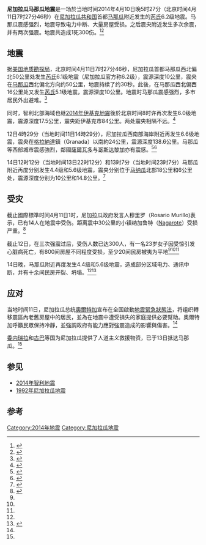 {{Link style|time=2015-12-13T12:12:57+00:00}}
{{noteTA
|T=zh-hans:2014年尼加拉瓜马那瓜地震;zh-hant:2014年尼加拉瓜馬納瓜地震
|1=zh-cn:马那瓜;zh-hk:馬納瓜;zh-tw:馬納瓜
|2=zh-cn:哥斯达黎加;zh-hk:哥斯達黎加;zh-tw:哥斯大黎加
|G1=Earthquake
}}
{{UTC+8}}
{{地震
|标题 = 2014年尼加拉瓜马那瓜地震
|震中图 = 
|日期 = 当地时间（[[UTC-6|UTC-6]]）2014年4月10日17时27分（北京时间4月11日7時27分）
|地图 = 
|规模 = 6.2[[面波震级|M<sub>s</sub>]]／6.2[[矩震级|M<sub>w</sub>]]
|深度 = 10千米
|震中 = {{coord|12|8|11.76|N|86|11|5.04|W|display=inline,title}}
|受影响地区 = {{Flag|Nicaragua}} [[马那瓜|马那瓜]]<br>萨尔瓦多、哥斯达黎加
|伤亡人数=1死300伤
}}

'''尼加拉瓜马那瓜地震'''是一场於当地时间2014年4月10日晚5时27分（北京时间4月11日7时27分46秒）在[[尼加拉瓜共和国|尼加拉瓜共和国]]首都[[马那瓜|马那瓜]]附近发生的[[芮氏|芮氏]]6.2级地震。马那瓜震感强烈，地震导致电力中断、大量房屋受损。之后震央附近发生多次余震，并有两次强震。地震共造成1死300伤。<ref>{{Cite web |url=http://news.xinhuanet.com/world/2014-04/11/c_1110193296.htm |title=尼加拉瓜首都附近发生6.4级地震 |accessdate=2014-04-11 |archive-date=2014-04-14 |archive-url=https://web.archive.org/web/20140414053944/http://news.xinhuanet.com/world/2014-04/11/c_1110193296.htm |dead-url=no }}</ref><ref>{{Cite web |url=http://finance.ifeng.com/a/20140411/12097338_0.shtml |title=尼加拉瓜6.1级地震已有14人受伤 多间房屋受损 |accessdate=2014-04-11 |archive-date=2014-04-13 |archive-url=https://web.archive.org/web/20140413125256/http://finance.ifeng.com/a/20140411/12097338_0.shtml |dead-url=no }}</ref>

==地震==
据[[美国地质勘探局|美国地质勘探局]]，北京时间4月11日7时27分46秒，尼加拉瓜首都马那瓜西北偏北50公里处发生[[芮氏|芮氏]]6.1级地震（尼加拉瓜官方称6.2级），震源深度10公里，震央在[[马那瓜|马那瓜]]西北偏北方向约50公里，地震持续了约30秒。此後，在马那瓜西北偏西16公里处又发生[[芮氏|芮氏]]5.1级地震，震源深度10公里。地震时马那瓜震感强烈，多市居民外出避难。<ref>{{Cite web |url=http://news.etnet.com.cn/category-global-finance/240411233.htm |title=《国际要闻》尼加拉瓜首都附近先后发生６﹒１级和５﹒１级地震 |accessdate=2014-04-11 |archive-date=2014-04-13 |archive-url=https://web.archive.org/web/20140413124220/http://news.etnet.com.cn/category-global-finance/240411233.htm |dead-url=yes }}</ref>

同时，智利北部海域也继[[2014年智利地震|2014年伊基克地震]]後於北京时间8时许再次发生6.0级地震，震源深度17.5公里，震央距伊基克市84公里。两处震央相隔不远。<ref>{{Cite web |url=http://money.163.com/14/0411/08/9PHORADA00254TI5.html |title=智利北部海域发生6.0级地震 震源深度17.5公里 |access-date=2014-04-11 |archive-url=https://web.archive.org/web/20140413130503/http://money.163.com/14/0411/08/9PHORADA00254TI5.html |archive-date=2014-04-13 |dead-url=yes }}</ref>

12日4時29分（当地时间11日14時29分），尼加拉瓜西南部海岸附近再发生6.6级地震，震央在[[格拉納達|格拉納達]]鎮（Granada）以南約24公里，震源深度138.6公里。马那瓜等西部城市震感強烈，鄰國[[薩爾瓦多|薩爾瓦多]]与[[哥斯达黎加|哥斯达黎加]]亦有震感。<ref name="中央社">{{Cite web |url=http://www.cna.com.tw/news/firstnews/201404120016-1.aspx |title=尼加拉瓜再傳強震 規模6.6.台湾中央社 |accessdate=2014-04-12 |archive-date=2014-04-13 |archive-url=https://web.archive.org/web/20140413095232/http://www.cna.com.tw/news/firstnews/201404120016-1.aspx |dead-url=no }}</ref><ref name="apple">{{Cite web |url=http://www.appledaily.com.tw/realtimenews/article/international/20140412/377845/%E5%B0%BC%E5%8A%A0%E6%8B%89%E7%93%9C%E5%8F%88%E9%9C%87%E3%80%80%E8%8A%AE%E6%B0%8F%E8%A6%8F%E6%A8%A16.6 |title=尼加拉瓜又震 芮氏規模6.6.台湾苹果日报 |accessdate=2014-04-12 |archive-date=2014-04-13 |archive-url=https://web.archive.org/web/20140413071757/http://www.appledaily.com.tw/realtimenews/article/international/20140412/377845/%E5%B0%BC%E5%8A%A0%E6%8B%89%E7%93%9C%E5%8F%88%E9%9C%87%E3%80%80%E8%8A%AE%E6%B0%8F%E8%A6%8F%E6%A8%A16.6 |dead-url=no }}</ref>

14日12时12分（当地时间13日22时12分）和13时7分（当地时间23时7分）马那瓜附近再度分别发生4.4级和5.6级地震，震央分别位于[[马纳瓜|马纳瓜]]北部18公里和6公里处，震源深度分别为10公里和14.8公里。<ref name="4.4，5.6">{{Cite web |url=http://news.sina.com.cn/w/2014-04-14/145929930171.shtml |title=尼加拉瓜首都发生2次地震 部分区域通讯中断 |accessdate=2014-04-14 |archive-date=2014-04-15 |archive-url=https://web.archive.org/web/20140415135011/http://news.sina.com.cn/w/2014-04-14/145929930171.shtml |dead-url=no }}</ref>

==受灾==
截止國際標準时间4月11日1时，尼加拉瓜政府发言人穆里罗（Rosario Murillo)表示，已有14人在地震中受伤。距离震中30公里的小镇纳加鲁特（[[:en:Nagarote|Nagarote]]）受损严重。<ref name="emergency">{{Cite web |url=http://big5.chinanews.com:89/gj/2014/04-11/6056066.shtml |title=尼加拉瓜地震造成傷亡與損傷 進入緊急狀態.中新网 |accessdate=2014-04-12 |archive-date=2014-04-13 |archive-url=https://web.archive.org/web/20140413132430/http://big5.chinanews.com:89/gj/2014/04-11/6056066.shtml |dead-url=yes }}</ref>

截止12日，在三次强震过后，受伤人数已达300人，有一名23岁女子因受惊引发心脏病死亡，有800间房屋不同程度受损，至少20间民房被夷为平地<ref name="中央社"/><ref name="apple"/><ref name="emergency"/>

14日晚，马那瓜附近再度发生4.4级和5.6级地震，造成部分区域电力、通讯中断，并有十余间民房开裂、坍塌。<ref name="4.4，5.6"/><ref>{{Cite web |url=http://news.hexun.com/2014-04-15/163921011.html |title=尼加拉瓜连续强余震造成民房坍塌电力中断 |access-date=2014-04-15 |archive-url=https://web.archive.org/web/20140416191445/http://news.hexun.com/2014-04-15/163921011.html |archive-date=2014-04-16 |dead-url=yes }}</ref>

==应对==
当地时间11日，尼加拉瓜总统[[奧爾特加|奧爾特加]]宣布在全国啟動[[地震緊急狀態法|地震緊急狀態法]]，将组织轉移震區內老舊房屋中的居民，並為在地震中遭受損失的家庭提供必要幫助。奧爾特加呼籲民眾保持冷靜，並強調政府有能力應對強震造成的影響與傷害。<ref name="emergency"/>

[[委内瑞拉|委内瑞拉]]和[[古巴|古巴]]等国为尼加拉瓜提供了人道主义救援物资，已于13日抵达马那瓜。<ref name="4.4，5.6"/>
==参见==
*[[2014年智利地震|2014年智利地震]]
*[[1992年尼加拉瓜地震|1992年尼加拉瓜地震]]
==参考==
{{reflist}}

{{2014年地震}}
[[Category:2014年地震|Category:2014年地震]]
[[Category:尼加拉瓜地震|Category:尼加拉瓜地震]]